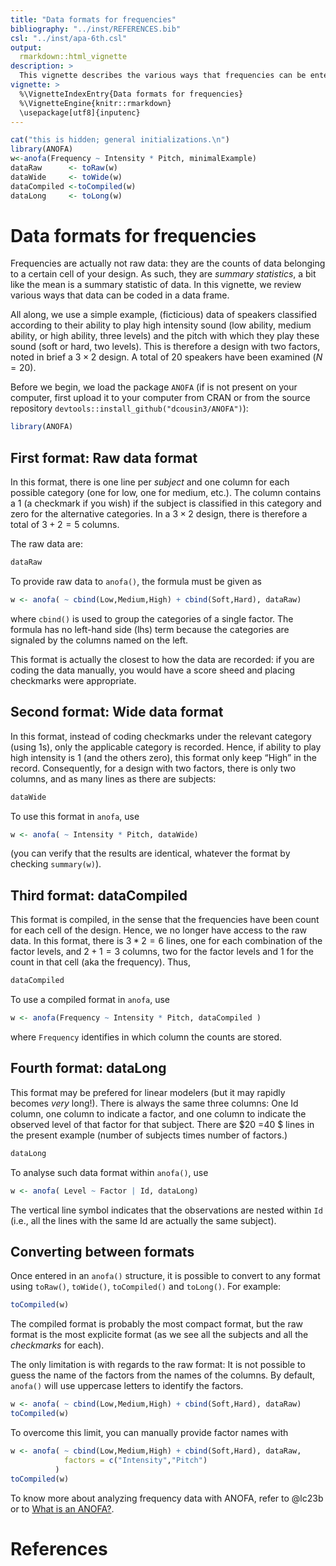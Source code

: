 ---
title: "Data formats for frequencies"
bibliography: "../inst/REFERENCES.bib"
csl: "../inst/apa-6th.csl"
output: 
  rmarkdown::html_vignette
description: >
  This vignette describes the various ways that frequencies can be entered in a data.frame.
vignette: >
  %\VignetteIndexEntry{Data formats for frequencies}
  %\VignetteEngine{knitr::rmarkdown}
  \usepackage[utf8]{inputenc}
---

```{r, echo = FALSE, message = FALSE, results = 'hide', warning = FALSE}
cat("this is hidden; general initializations.\n")
library(ANOFA)
w<-anofa(Frequency ~ Intensity * Pitch, minimalExample)
dataRaw      <- toRaw(w)
dataWide     <- toWide(w)
dataCompiled <-toCompiled(w)
dataLong     <- toLong(w)
```

# Data formats for frequencies

Frequencies are actually not raw data: they are the counts of data belonging to 
a certain cell of your design. As such, they are _summary statistics_, a bit like
the mean is a summary statistic of data. In this vignette, we review various
ways that data can be coded in a data frame.

All along, we use a simple example, (ficticious) data of speakers classified
according to their ability to play high intensity sound (low ability, medium
ability, or high ability, three levels) and the pitch with which they play
these sound (soft or hard, two levels). This is therefore a design with 
two factors, noted in brief a $3 \times 2$ design. A total of 20 speakers
have been examined ($N=20$).

Before we begin, we load the package ``ANOFA``
(if is not present on your computer, first upload it to your computer from 
CRAN or from the source repository
``devtools::install_github("dcousin3/ANOFA")``): 

```{r, message=FALSE, warning=FALSE, echo=TRUE, eval=TRUE}
library(ANOFA)   
```

## First format: Raw data format

In this format, there is one line per _subject_ and one column for each 
possible category (one for low, one for medium, etc.). The column contains
a 1 (a checkmark if you wish) if the subject is classified in this category
and zero for the alternative categories. In a $3 \times 2$ design, there is 
therefore a total of $3+2 = 5$ columns.

The raw data are:

```{r, message=FALSE, warning=FALSE, echo=TRUE, eval=TRUE}
dataRaw
```

To provide raw data to ``anofa()``, the formula must be given as

```{r, message=FALSE, warning=FALSE, echo=TRUE, eval=TRUE}
w <- anofa( ~ cbind(Low,Medium,High) + cbind(Soft,Hard), dataRaw)
```

where ``cbind()`` is used to group the categories of a single factor.
The formula has no left-hand side (lhs) term because the categories are
signaled by the columns named on the left.

This format is actually the closest to how the data are recorded: if you 
are coding the data manually, you would have a score sheed and placing 
checkmarks were appropriate.

## Second format: Wide data format

In this format, instead of coding checkmarks under the relevant category (using
1s), only the applicable category is recorded. Hence, if ability to play
high intensity is 1 (and the others zero), this format only keep "High"
in the record. Consequently, for a design with two factors, there is only 
two columns, and as many lines as there are subjects:

```{r, message=FALSE, warning=FALSE, echo=TRUE, eval=TRUE}
dataWide
```

To use this format in ``anofa``, use

```{r, message=FALSE, warning=FALSE, echo=TRUE, eval=TRUE}
w <- anofa( ~ Intensity * Pitch, dataWide)
```

(you can verify that the results are identical, whatever the format by
checking ``summary(w)``).

## Third format: dataCompiled

This format is compiled, in the sense that the frequencies have been
count for each cell of the design. Hence, we no longer have access
to the raw data. In this format, there is $3*2 = 6$ lines, one for each
combination of the factor levels, and $2+1 = 3$ columns, two for the factor
levels and 1 for the count in that cell (aka the frequency). Thus,

```{r, message=FALSE, warning=FALSE, echo=TRUE, eval=TRUE}
dataCompiled
```

To use a compiled format in ``anofa``, use

```{r, message=FALSE, warning=FALSE, echo=TRUE, eval=TRUE}
w <- anofa(Frequency ~ Intensity * Pitch, dataCompiled )
```

where ``Frequency`` identifies in which column the counts are stored.

## Fourth format: dataLong

This format may be prefered for linear modelers (but it may rapidly becomes
_very_ long!). There is always the same three columns: One Id column, one
column to indicate a factor, and one column to indicate the observed level
of that factor for that subject. There are $20 \times 2 =40 $ lines in the
present example (number of subjects times number of factors.)

```{r, message=FALSE, warning=FALSE, echo=TRUE, eval=TRUE}
dataLong
```

To analyse such data format within ``anofa()``, use

```{r, message=FALSE, warning=FALSE, echo=TRUE, eval=TRUE}
w <- anofa( Level ~ Factor | Id, dataLong)
```

The vertical line symbol indicates that the observations are nested within
``Id`` (i.e., all the lines with the same Id are actually the same subject).

## Converting between formats

Once entered in an ``anofa()`` structure, it is possible to 
convert to any format using ``toRaw()``, ``toWide()``, ``toCompiled()``
and ``toLong()``. For example:

```{r, message=FALSE, warning=FALSE, echo=TRUE, eval=TRUE}
toCompiled(w)
```

The compiled format is probably the most compact format, but the 
raw format is the most explicite format (as we see all the subjects and
all the _checkmarks_ for each).

The only limitation is with regards to the raw format: It is not possible
to guess the name of the factors from the names of the columns. By default, 
``anofa()`` will use uppercase letters to identify the factors.

```{r, message=FALSE, warning=FALSE, echo=TRUE, eval=TRUE}
w <- anofa( ~ cbind(Low,Medium,High) + cbind(Soft,Hard), dataRaw)
toCompiled(w)
```

To overcome this limit, you can manually provide factor names with

```{r, message=FALSE, warning=FALSE, echo=TRUE, eval=TRUE}
w <- anofa( ~ cbind(Low,Medium,High) + cbind(Soft,Hard), dataRaw, 
            factors = c("Intensity","Pitch")
          )
toCompiled(w)
```

To know more about analyzing frequency data with ANOFA, refer to @lc23b or to
[What is an ANOFA?](https://dcousin3.github.io/ANOFA/articles/WhatIsANOFA.html).



# References





